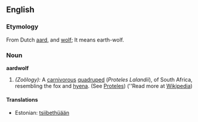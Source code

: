 ==English==

===Etymology===

From Dutch [[aard]], and [[wolf]]; It means earth-wolf.

===Noun===

'''aardwolf'''

# ''(Zoölogy):'' A [[carnivorous]] [[quadruped]] (''Proteles Lalandii''), of South Africa, resembling the fox and [[hyena]]. (See [[Proteles]]) (''Read more at [[w:Aardwolf|Wikipedia]])

====Translations====

* Estonian: [[tsiibethüään]]
